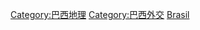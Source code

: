 {{Commonscat|International borders of Brazil}}

[[Category:巴西地理|Category:巴西地理]]
[[Category:巴西外交|Category:巴西外交]]
[[Category:各國邊界|Brasil]]